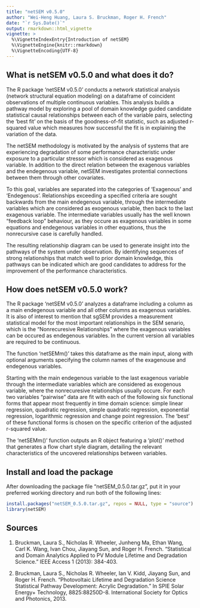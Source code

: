 ---
title: "netSEM v0.5.0"
author: "Wei-Heng Huang, Laura S. Bruckman, Roger H. French"
date: "`r Sys.Date()`"
output: rmarkdown::html_vignette
vignette: >
  %\VignetteIndexEntry{Introduction of netSEM}
  %\VignetteEngine{knitr::rmarkdown}
  %\VignetteEncoding{UTF-8}
---

What is netSEM v0.5.0 and what does it do?
---------------------------

The R package 'netSEM v0.5.0' conducts a network statistical analysis (network structural equation modeling) on a dataframe of coincident observations of multiple continuous variables.  This analysis builds a pathway model by exploring a pool of domain knowledge guided candidate statistical causal relationships between each of the variable pairs, selecting the 'best fit' on the basis of the goodness-of-fit statistic, such as adjusted r-squared value which measures how successful the fit is in explaining the variation of the data.

The netSEM methodology is motivated by the analysis of systems that are experiencing degradation of some performance characteristic under exposure to a particular stressor which is considered as exagenous variable.  In addition to the direct relation between the exagenous variables and the endegenous variable, netSEM investigates protential connections between them through other covariates.

To this goal, variables are separated into the categories of 'Exagenous' and 'Endegenous'.  Relationships exceeding a specified criteria are sought backwards from the main endegenous variable, through the intermediate variables which are considered as exogenous variable, then back to the last exagenous variable. The intermediate variables usually has the well known "feedback loop" behaviour, as they occure as exagenous variables in some equations and endegenous variables in other equations, thus the nonrecursive case is carefully handled.

The resulting relationship diagram can be used to generate insight into the pathways of the system under observation.  By identifying sequences of strong relationships that match well to prior domain knowledge, this pathways can be indicated which are good candidates to address for the improvement of the performance characteristics.


How does netSEM v0.5.0 work?
---------------------------

The R package 'netSEM v0.5.0' analyzes a dataframe including a column as a main endegenous variable and all other columns as exagenous variables. It is also of interest to mention that sgSEM provides a measurement statistical model for the most important relationships in the SEM senario, which is the "Nonrecuresive Relationships" where the exagenous variables can be occured as endegenous variables.  In the current version all variables are required to be continuous.

The function 'netSEMm()' takes this dataframe as the main input, along with optional arguments specifying the column names of the exagenouse and endegenous variables.

Starting with the main endegenous variable to the last exagenous variable through the intermediate variables which are considered as exogenous variable, where the nonrecuresive relationships usually occure. For each two variables "pairwise" data are fit with each of the following six functional forms that appear most frequently in time domain science: simple linear regression, quadratic regression, simple quadratic regression, exponential regression, logarithmic regression and change point regression.  The 'best' of these functional forms is chosen on the specific criterion of the adjusted r-squared value.

The 'netSEMm()' function outputs an R object featuring a 'plot()' method that generates a flow chart style diagram, detailing the relevant characteristics of the uncovered relationships between variables.


Install and load the package
--------------------------

After downloading the package file "netSEM_0.5.0.tar.gz", put it in your preferred working directory and run both of the following lines:
```{r, eval=FALSE}
install.packages("netSEM_0.5.0.tar.gz", repos = NULL, type = "source")
library(netSEM)
```





Sources
------------
1. Bruckman, Laura S., Nicholas R. Wheeler, Junheng Ma, Ethan Wang, Carl K. Wang, Ivan Chou, Jiayang Sun, and Roger H. French. "Statistical and Domain Analytics Applied to PV Module Lifetime and Degradation Science." IEEE Access 1 (2013): 384-403.       

2. Bruckman, Laura S., Nicholas R. Wheeler, Ian V. Kidd, Jiayang Sun, and Roger H. French. "Photovoltaic Lifetime and Degradation Science Statistical Pathway Development: Acrylic Degradation." In SPIE Solar Energy+ Technology, 8825:88250D-8. International Society for Optics and Photonics, 2013.


